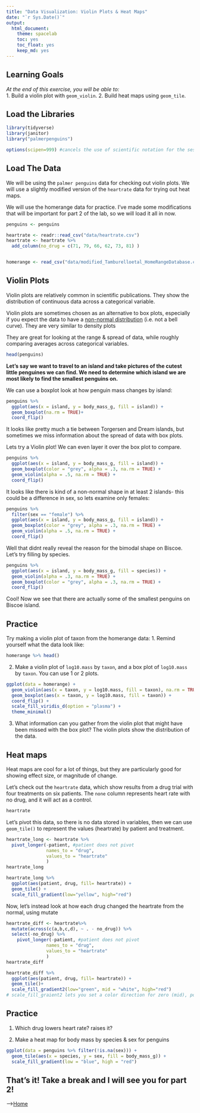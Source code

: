 ```yaml
---
title: "Data Visualization: Violin Plots & Heat Maps"
date: "`r Sys.Date()`"
output:
  html_document: 
    theme: spacelab
    toc: yes
    toc_float: yes
    keep_md: yes
---
```


## Learning Goals
*At the end of this exercise, you will be able to:*    
1. Build a violin plot with `geom_violin`.
2. Build heat maps using `geom_tile`.


## Load the Libraries
```r
library(tidyverse)
library(janitor)
library("palmerpenguins")

options(scipen=999) #cancels the use of scientific notation for the session


```

## Load The Data

We will be using the `palmer penguins` data for checking out violin plots.
We will use a slightly modified version of the `heartrate` data for trying out heat maps.

We will use the homerange data for practice. I've made some modifications that will be important for part 2 of the lab, so we will load it all in now.
```r

penguins <- penguins

heartrate <- readr::read_csv("data/heartrate.csv")
heartrate <- heartrate %>%
  add_column(no_drug = c(71, 79, 66, 62, 73, 81) )


homerange <- read_csv("data/modified_Tamburelloetal_HomeRangeDatabase.csv")
```

## Violin Plots

  Violin plots are relatively common in scientific publications. They show 
the distribution of continuous data across a categorical variable.

  Violin plots are sometimes chosen as an alternative to box plots, especially if you expect the data to have a [non-normal distribution](https://en.wikipedia.org/wiki/Normal_distribution) (i.e. not a bell curve). They are very similar to density plots 
  
  They are great for looking at the range & spread of data, while roughly comparing averages across categorical variables.

```r
head(penguins)
```


**Let's say we want to travel to an island and take pictures of the cutest little penguines we can find. We need to determine which island we are most likely to find the smallest penguins on.**

We can use a boxplot look at how penguin mass changes by island:
```r
penguins %>% 
  ggplot(aes(x = island, y = body_mass_g, fill = island)) +
  geom_boxplot(na.rm = TRUE)+
  coord_flip()
```

It looks like pretty much a tie between Torgersen and Dream islands, but sometimes we miss information about the spread of data with box plots. 

Lets try a Violin plot! We can even layer it over the box plot to compare.
```r
penguins %>% 
  ggplot(aes(x = island, y = body_mass_g, fill = island)) +
  geom_boxplot(color = "grey", alpha = .3, na.rm = TRUE) +
  geom_violin(alpha = .5, na.rm = TRUE) +
  coord_flip()
```

It looks like there is kind of a non-normal shape in at least 2 islands- 
this could be a difference in sex, so lets examine only females:
```r
penguins %>% 
  filter(sex == "female") %>% 
  ggplot(aes(x = island, y = body_mass_g, fill = island)) +
  geom_boxplot(color = "grey", alpha = .3, na.rm = TRUE) +
  geom_violin(alpha = .5, na.rm = TRUE) +
  coord_flip()
```
Well that didnt really reveal the reason for the bimodal shape on Biscoe. 
Let's try filling by species.
```r
penguins %>% 
  ggplot(aes(x = island, y = body_mass_g, fill = species)) +
  geom_violin(alpha = .3, na.rm = TRUE) +
  geom_boxplot(color = "grey", alpha = .3, na.rm = TRUE) +
  coord_flip()
```


Cool! Now we see that there are actually some of the smallest penguins on Biscoe island. 

## Practice

Try making a violin plot of taxon from the homerange data:
 1. Remind yourself what the data look like:

```r
homerange %>% head()
```

  2. Make a violin plot of `log10.mass` by `taxon`, and a box plot of `log10.mass` by `taxon`. You can use 1 or 2 plots.
```r
ggplot(data = homerange) +
  geom_violin(aes(x = taxon, y = log10.mass, fill = taxon), na.rm = TRUE, color = "gray", alpha = 0.3) +
  geom_boxplot(aes(x = taxon, y = log10.mass, fill = taxon)) +
  coord_flip() +
  scale_fill_viridis_d(option = "plasma") +
  theme_minimal()
```

3. What information can you gather from the violin plot that might have been missed with the box plot?
The violin plots show the distribution of the data.

## Heat maps

Heat maps are cool for a lot of things, but they are particularly good for showing effect size, or magnitude of change.

Let's check out the `heartrate` data, which show results from a drug trial with four treatments on six patients. The `none` column represents heart rate with no drug, and it will act as a control.  
```r
heartrate
```

Let's pivot this data, so there is no data stored in variables, then we can use `geom_tile()` to represent the values (heartrate) by patient and treatment. 
```r
heartrate_long <- heartrate %>% 
  pivot_longer(-patient, #patient does not pivot
               names_to = "drug", 
               values_to = "heartrate"
               )
heartrate_long
```

```r
heartrate_long %>%
  ggplot(aes(patient, drug, fill= heartrate)) + 
  geom_tile() +
  scale_fill_gradient(low="yellow", high="red")
```

Now, let's instead look at how each drug changed the heartrate from the normal, using mutate
```r
heartrate_diff <- heartrate%>%
  mutate(across(c(a,b,c,d), ~ . - no_drug)) %>% 
  select(-no_drug) %>% 
    pivot_longer(-patient, #patient does not pivot
               names_to = "drug", 
               values_to = "heartrate"
               ) 
heartrate_diff
```

```r
heartrate_diff %>% 
  ggplot(aes(patient, drug, fill= heartrate)) + 
  geom_tile()+
  scale_fill_gradient2(low="green", mid = "white", high="red")
# scale_fill_graient2 lets you set a color direction for zero (mid), positive (high), and negative (low)
```


## Practice
  1. Which drug lowers heart rate? raises it?

  2. Make a heat map for body mass by species & sex for penguins

```r
ggplot(data = penguins %>% filter(!is.na(sex))) +
  geom_tile(aes(x = species, y = sex, fill = body_mass_g)) +
  scale_fill_gradient(low = "blue", high = "red")
```



## That's it! Take a break and I will see you for part 2!  
-->[Home](https://jmledford3115.github.io/datascibiol/)